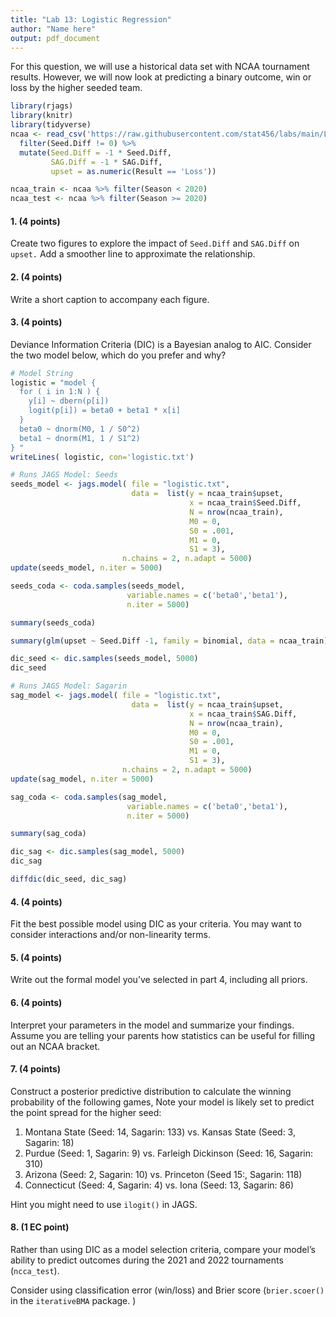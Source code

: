 ```yaml
---
title: "Lab 13: Logistic Regression"
author: "Name here"
output: pdf_document
---
```



For this question, we will use a historical data set with NCAA tournament results. However, we will now look at predicting a binary outcome, win or loss by the higher seeded team.

```r
library(rjags)
library(knitr)
library(tidyverse)
ncaa <- read_csv('https://raw.githubusercontent.com/stat456/labs/main/Lab12_data.csv') %>%
  filter(Seed.Diff != 0) %>%
  mutate(Seed.Diff = -1 * Seed.Diff,
         SAG.Diff = -1 * SAG.Diff,
         upset = as.numeric(Result == 'Loss'))

ncaa_train <- ncaa %>% filter(Season < 2020)
ncaa_test <- ncaa %>% filter(Season >= 2020)
```

#### 1. (4 points)

Create two figures to explore the impact of `Seed.Diff` and `SAG.Diff` on `upset.` Add a smoother line to approximate the relationship.


#### 2. (4 points)
Write a short caption to accompany each figure.

#### 3. (4 points)
Deviance Information Criteria (DIC) is a Bayesian analog to AIC. Consider the two model below, which do you prefer and why?

```r
# Model String
logistic = "model {
  for ( i in 1:N ) {
    y[i] ~ dbern(p[i])
    logit(p[i]) = beta0 + beta1 * x[i]
  }
  beta0 ~ dnorm(M0, 1 / S0^2)
  beta1 ~ dnorm(M1, 1 / S1^2)
} "
writeLines( logistic, con='logistic.txt')
```

```r
# Runs JAGS Model: Seeds
seeds_model <- jags.model( file = "logistic.txt", 
                           data =  list(y = ncaa_train$upset, 
                                        x = ncaa_train$Seed.Diff,
                                        N = nrow(ncaa_train), 
                                        M0 = 0, 
                                        S0 = .001,
                                        M1 = 0, 
                                        S1 = 3),
                         n.chains = 2, n.adapt = 5000)
update(seeds_model, n.iter = 5000)

seeds_coda <- coda.samples(seeds_model, 
                          variable.names = c('beta0','beta1'), 
                          n.iter = 5000)

summary(seeds_coda)

summary(glm(upset ~ Seed.Diff -1, family = binomial, data = ncaa_train))

dic_seed <- dic.samples(seeds_model, 5000)
dic_seed
```

```r
# Runs JAGS Model: Sagarin
sag_model <- jags.model( file = "logistic.txt", 
                           data =  list(y = ncaa_train$upset, 
                                        x = ncaa_train$SAG.Diff,
                                        N = nrow(ncaa_train), 
                                        M0 = 0, 
                                        S0 = .001,
                                        M1 = 0, 
                                        S1 = 3),
                         n.chains = 2, n.adapt = 5000)
update(sag_model, n.iter = 5000)

sag_coda <- coda.samples(sag_model, 
                          variable.names = c('beta0','beta1'), 
                          n.iter = 5000)

summary(sag_coda)

dic_sag <- dic.samples(sag_model, 5000)
dic_sag
```

```r
diffdic(dic_seed, dic_sag)
```


#### 4. (4 points)

Fit the best possible model using DIC as your criteria. You may want to consider interactions and/or non-linearity terms.


#### 5. (4 points)

Write out the formal model you've selected in part 4, including all priors.




#### 6. (4 points)

Interpret your parameters in the model and summarize your findings. Assume you are telling your parents how statistics can be useful for filling out an NCAA bracket.


#### 7. (4 points)

Construct a posterior predictive distribution to calculate the winning probability of the following games, Note your model is likely set to predict the point spread for the higher seed:

1. Montana State (Seed: 14, Sagarin: 133) vs. Kansas State (Seed: 3, Sagarin: 18)
2. Purdue (Seed: 1, Sagarin: 9) vs. Farleigh Dickinson (Seed: 16, Sagarin: 310)
3. Arizona (Seed: 2, Sagarin: 10) vs. Princeton (Seed 15:, Sagarin: 118)
4. Connecticut (Seed: 4, Sagarin: 4) vs. Iona (Seed: 13, Sagarin: 86)

Hint you might need to use `ilogit()` in JAGS.

#### 8. (1 EC point)

Rather than using DIC as a model selection criteria, compare your model's ability to predict outcomes during the 2021 and 2022 tournaments (`ncca_test`).

Consider using classification error (win/loss) and Brier score (`brier.scoer()` in the `iterativeBMA` package. )
